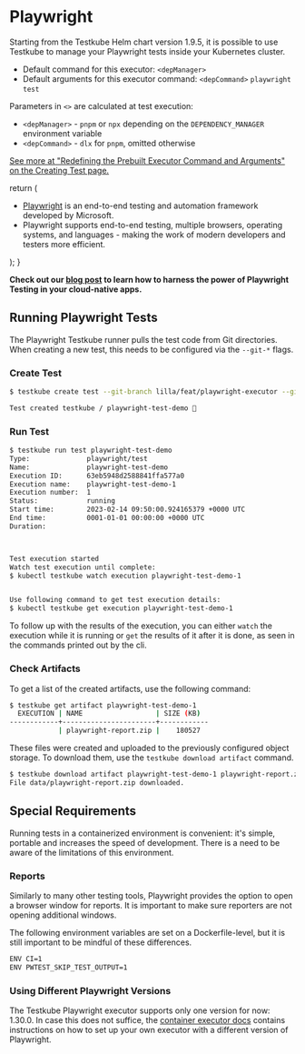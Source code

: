 
# Playwright

<LegacyWarning />

Starting from the Testkube Helm chart version 1.9.5, it is possible to use Testkube to manage your Playwright tests inside your Kubernetes cluster.

* Default command for this executor: `<depManager>`
* Default arguments for this executor command: `<depCommand>` `playwright` `test`

Parameters in `<>` are calculated at test execution:

* `<depManager>` - `pnpm` or `npx` depending on the `DEPENDENCY_MANAGER` environment variable
* `<depCommand>` - `dlx` for `pnpm`, omitted otherwise

[See more at "Redefining the Prebuilt Executor Command and Arguments" on the Creating Test page.](../articles/creating-tests.mdx#redefining-the-prebuilt-executor-command-and-arguments)

   return (
    <div>
      <Admonition type="info" icon="🎓" title="What is Playwright Testing?">
        <ul>
          <li><a href="https://playwright.dev/">Playwright</a> is an end-to-end testing and automation framework developed by Microsoft.</li>
          <li>Playwright supports end-to-end testing, multiple browsers, operating systems, and languages - making the work of modern developers and testers more efficient.</li>
        </ul>
      </Admonition>
    </div>
  );
}

<ExecutorInfo />


**Check out our [blog post](https://testkube.io/blog/bring-playwright-tests-into-the-cloud-with-testkube) to learn how to harness the power of Playwright Testing in your cloud-native apps.**

## Running Playwright Tests

The Playwright Testkube runner pulls the test code from Git directories. When creating a new test, this needs to be configured via the `--git-*` flags.

### Create Test

```bash
$ testkube create test --git-branch lilla/feat/playwright-executor --git-uri https://github.com/vLia/testkube-tests.git --git-path "playwright" --name playwright-test-demo --type playwright/test

Test created testkube / playwright-test-demo 🥇
```

### Run Test

```bash
$ testkube run test playwright-test-demo
Type:              playwright/test
Name:              playwright-test-demo
Execution ID:      63eb5948d2588841ffa577a0
Execution name:    playwright-test-demo-1
Execution number:  1
Status:            running
Start time:        2023-02-14 09:50:00.924165379 +0000 UTC
End time:          0001-01-01 00:00:00 +0000 UTC
Duration:



Test execution started
Watch test execution until complete:
$ kubectl testkube watch execution playwright-test-demo-1


Use following command to get test execution details:
$ kubectl testkube get execution playwright-test-demo-1

```

To follow up with the results of the execution, you can either `watch` the execution while it is running or `get` the results of it after it is done, as seen in the commands printed out by the cli.

### Check Artifacts

To get a list of the created artifacts, use the following command:

```bash
$ testkube get artifact playwright-test-demo-1
  EXECUTION | NAME                  | SIZE (KB)
------------+-----------------------+------------
            | playwright-report.zip |    180527
```

These files were created and uploaded to the previously configured object storage. To download them, use the `testkube download artifact` command.

```bash
$ testkube download artifact playwright-test-demo-1 playwright-report.zip data
File data/playwright-report.zip downloaded.
```

## Special Requirements

Running tests in a containerized environment is convenient: it's simple, portable and increases the speed of development. There is a need to be aware of the limitations of this environment.

### Reports

Similarly to many other testing tools, Playwright provides the option to open a browser window for reports. It is important to make sure reporters are not opening additional windows.

The following environment variables are set on a Dockerfile-level, but it is still important to be mindful of these differences.

```bash
ENV CI=1
ENV PWTEST_SKIP_TEST_OUTPUT=1
```

### Using Different Playwright Versions

The Testkube Playwright executor supports only one version for now: 1.30.0. In case this does not suffice, the [container executor docs](/test-types/container-executor#creating-and-configuring-a-container-executor-playwright) contains instructions on how to set up your own executor with a different version of Playwright.
